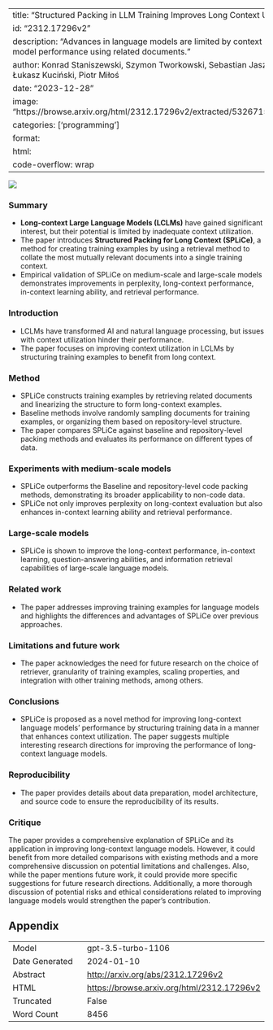 
---
title: "Structured Packing in LLM Training Improves Long Context Utilization"
id: "2312.17296v2"
description: "Advances in language models are limited by context utilization. SPLiCe enhances model performance using related documents."
author: Konrad Staniszewski, Szymon Tworkowski, Sebastian Jaszczur, Henryk Michalewski, Łukasz Kuciński, Piotr Miłoś
date: "2023-12-28"
image: "https://browse.arxiv.org/html/2312.17296v2/extracted/5326715/Figures/diagram_intro6.png"
categories: ['programming']
format:
  html:
    code-overflow: wrap
---

![](https://browse.arxiv.org/html/2312.17296v2/extracted/5326715/Figures/diagram_intro6.png)

### Summary

- **Long-context Large Language Models (LCLMs)** have gained significant interest, but their potential is limited by inadequate context utilization.
- The paper introduces **Structured Packing for Long Context (SPLiCe)**, a method for creating training examples by using a retrieval method to collate the most mutually relevant documents into a single training context.
- Empirical validation of SPLiCe on medium-scale and large-scale models demonstrates improvements in perplexity, long-context performance, in-context learning ability, and retrieval performance.

### Introduction

- LCLMs have transformed AI and natural language processing, but issues with context utilization hinder their performance.
- The paper focuses on improving context utilization in LCLMs by structuring training examples to benefit from long context.

### Method

- SPLiCe constructs training examples by retrieving related documents and linearizing the structure to form long-context examples.
- Baseline methods involve randomly sampling documents for training examples, or organizing them based on repository-level structure.
- The paper compares SPLiCe against baseline and repository-level packing methods and evaluates its performance on different types of data.

### Experiments with medium-scale models

- SPLiCe outperforms the Baseline and repository-level code packing methods, demonstrating its broader applicability to non-code data.
- SPLiCe not only improves perplexity on long-context evaluation but also enhances in-context learning ability and retrieval performance.

### Large-scale models

- SPLiCe is shown to improve the long-context performance, in-context learning, question-answering abilities, and information retrieval capabilities of large-scale language models.

### Related work

- The paper addresses improving training examples for language models and highlights the differences and advantages of SPLiCe over previous approaches.

### Limitations and future work

- The paper acknowledges the need for future research on the choice of retriever, granularity of training examples, scaling properties, and integration with other training methods, among others.

### Conclusions

- SPLiCe is proposed as a novel method for improving long-context language models' performance by structuring training data in a manner that enhances context utilization. The paper suggests multiple interesting research directions for improving the performance of long-context language models.

### Reproducibility

- The paper provides details about data preparation, model architecture, and source code to ensure the reproducibility of its results.

### Critique

The paper provides a comprehensive explanation of SPLiCe and its application in improving long-context language models. However, it could benefit from more detailed comparisons with existing methods and a more comprehensive discussion on potential limitations and challenges. Also, while the paper mentions future work, it could provide more specific suggestions for future research directions. Additionally, a more thorough discussion of potential risks and ethical considerations related to improving language models would strengthen the paper's contribution.

## Appendix

|          |          |
|----------|----------|
| Model     | gpt-3.5-turbo-1106       |
| Date Generated     | 2024-01-10       |
| Abstract | [http://arxiv.org/abs/2312.17296v2](http://arxiv.org/abs/2312.17296v2)        |
| HTML     | [https://browse.arxiv.org/html/2312.17296v2](https://browse.arxiv.org/html/2312.17296v2)       |
| Truncated       | False       |
| Word Count       | 8456       |